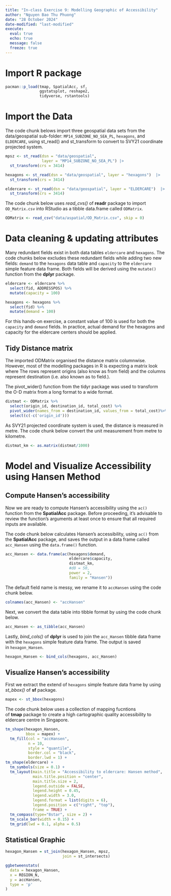 ```yaml
---
title: "In-class Exercise 9: Modelling Geographic of Accessibility"
author: "Nguyen Bao Thu Phuong"
date: "28 October 2024" 
date-modified: "last-modified"
execute:
  eval: true
  echo: true
  message: false
  freeze: true
---
```


# Import R package

```r
pacman::p_load(tmap, SpatialAcc, sf, 
               ggstatsplot, reshape2,
               tidyverse, rstantools)
```

# Import the Data

The code chunk belows import three geospatial data sets from the data/geospatial sub-folder: `MP14_SUBZONE_NO_SEA_PL`, `hexagons`, and `ELDERCARE`, using st_read() and st_transform to convert to SVY21 coordinate projected system.

```r
mpsz <- st_read(dsn = "data/geospatial", 
                layer = "MP14_SUBZONE_NO_SEA_PL") |>
  st_transform(crs = 3414)

hexagons <- st_read(dsn = "data/geospatial", layer = "hexagons")  |>
  st_transform(crs = 3414)

eldercare <- st_read(dsn = "data/geospatial", layer = "ELDERCARE")  |>
  st_transform(crs = 3414)
```

The code chunk below uses *read_cvs()* of **readr** package to import `OD_Matrix.csv` into RStudio as a tibble data.frame called `ODMatrix`.

```r
ODMatrix <- read_csv("data/aspatial/OD_Matrix.csv", skip = 0)
```

# Data cleaning & updating attributes

Many redundant fields exist in both data tables `eldercare` and `hexagons`. The code chunks below excludes these redundant fields while adding two new fields: `demand` to the `hexagons` data table and `capacity` to the `eldercare` simple feature data frame. Both fields will be derived using the `mutate()` function from the **dplyr** package.

```r
eldercare <- eldercare %>%
  select(fid, ADDRESSPOS) %>%
  mutate(capacity = 100)
```

```r
hexagons <- hexagons %>%
  select(fid) %>%
  mutate(demand = 100)
```

For this hands-on exercise, a constant value of 100 is used for both the `capacity` and `demand` fields. In practice, actual demand for the hexagons and capacity for the eldercare centers should be applied.

## Tidy Distance matrix

The imported ODMatrix organised the distance matrix columnwise. However, most of the modelling packages in R is expecting a matrix look where The rows represent origins (also know as from field) and the columns represent destination (i.e. also known as to field.).

The pivot_wider() function from the tidyr package was used to transform the O-D matrix from a long format to a wide format.

```r
distmat <- ODMatrix %>%
  select(origin_id, destination_id, total_cost) %>%
  pivot_wider(names_from = destination_id, values_from = total_cost)%>%
  select(c(-c('origin_id')))
```

As SVY21 projected coordinate system is used, the distance is measured in metre. The code chunk below convert the unit measurement from metre to kilometre.

```r
distmat_km <- as.matrix(distmat/1000)
```

# Model and Visualize Accessibility using Hansen Method

## Compute Hansen’s accessibility

Now we are ready to compute Hansen’s accessibility using the `ac()` function from the **SpatialAcc** package. Before proceeding, it’s advisable to review the function’s arguments at least once to ensure that all required inputs are available.

The code chunk below calculates Hansen’s accessibility, using `ac()` from the **SpatialAcc** package, and saves the output in a data frame called `acc_Hansen` using the `data.frame()` function.

```r
acc_Hansen <- data.frame(ac(hexagons$demand,
                            eldercare$capacity,
                            distmat_km, 
                            #d0 = 50,
                            power = 2, 
                            family = "Hansen"))
```

The default field name is messy, we rename it to `accHansen` using the code chunk below.

```r
colnames(acc_Hansen) <- "accHansen"
```

Next, we convert the data table into tibble format by using the code chunk below.

```r
acc_Hansen <- as_tibble(acc_Hansen)
```

Lastly, *bind_cols()* of **dplyr** is used to join the `acc_Hansen` tibble data frame with the `hexagons` simple feature data frame. The output is saved in `hexagon_Hansen`.

```r
hexagon_Hansen <- bind_cols(hexagons, acc_Hansen)
```

## Visualize Hansen’s accessibility

First we extract the extend of `hexagons` simple feature data frame by using *st_bbox()* of **sf** package.

```r
mapex <- st_bbox(hexagons)
```

The code chunk below uses a collection of mapping fucntions of **tmap** package to create a high cartographic quality accessibility to eldercare centre in Singapore.

```r
tm_shape(hexagon_Hansen,
         bbox = mapex) + 
  tm_fill(col = "accHansen",
          n = 10,
          style = "quantile",
          border.col = "black",
          border.lwd = 1) +
tm_shape(eldercare) +
  tm_symbols(size = 0.1) +
  tm_layout(main.title = "Accessibility to eldercare: Hansen method",
            main.title.position = "center",
            main.title.size = 2,
            legend.outside = FALSE,
            legend.height = 0.45, 
            legend.width = 3.0,
            legend.format = list(digits = 6),
            legend.position = c("right", "top"),
            frame = TRUE) +
  tm_compass(type="8star", size = 2) +
  tm_scale_bar(width = 0.15) +
  tm_grid(lwd = 0.1, alpha = 0.5)
```

## Statistical Graphic

```r
hexagon_Hansen = st_join(hexagon_Hansen, mpsz,
                         join = st_intersects)
```

```r
ggbetweenstats(
  data = hexagon_Hansen,
  x = REGION_N,
  y = accHansen,
  type = 'p'
)
```
